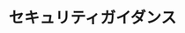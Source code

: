 ---
og:description: Guidance related to security, including general tips, security bulletins,
  and information about data and token storage, Allow Lists, Deny Lists, and how to
  prevent common cyberattacks.
og:image: https://cdn2.auth0.com/docs/1.14553.0/img/share-image.png
og:title: セキュリティガイダンス
og:url: https://auth0.com/docs/
permalink: security-guidance
title: セキュリティガイダンス
twitter:description: Guidance related to security, including general tips, security
  bulletins, and information about data and token storage, Allow Lists, Deny Lists,
  and how to prevent common cyberattacks.
twitter:title: セキュリティガイダンス
---